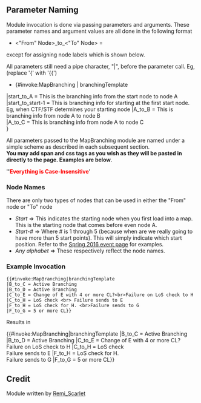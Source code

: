 ==Parameter Naming==
Module invocation is done via passing parameters and arguments. These parameter names and argument values are all done in the following format
*<"From" Node>_to_<"To" Node> = <argument value>
except for assigning node labels which is shown below.

All parameters still need a pipe character, "|", before the parameter call. 
Eg, (replace '{' with '{{')
*{#invoke:MapBranching | branchingTemplate<br>
|start_to_A = This is the branching info from the start node to node A<br>
|start_to_start-1 = This is branching info for starting at the first start node. Eg, when CTF/STF determines your starting node
|A_to_B = This is branching info from node A to node B<br>
|A_to_C = This is branching info from node A to node C<br>
}

All parameters passed to the MapBranching module are named under a simple scheme as described in each subsequent section.<br>
<b>You may add span and css tags as you wish as they will be pasted in directly to the page. Examples are below.</b>

'''''<span style="color:red">Everything is Case-Insensitive</span>''''
===Node Names===
There are only two types of nodes that can be used in either the "From" node or "To" node
*''Start'' => This indicates the starting node when you first load into a map. This is the starting node that comes before even node A.
*''Start-#'' => Where # is 1 through 5 (because when are we really going to have more than 5 start points). This will simply indicate which start position. Refer to the [[Spring 2016 Event|Spring 2016 event page]] for examples.
*''Any alphabet'' => These respectively reflect the node names.

===Example Invocation===
<code>&#123;&#123;#invoke:MapBranching|branchingTemplate<br>
|B_to_C = Active Branching<br>
|B_to_D = Active Branching<br>
|C_to_E = Change of E with 4 or more CL?&lt;br&gt;Failure on LoS check to H<br>
|C_to_H = LoS check &lt;br&gt; Failure sends to E<br>
|F_to_H = LoS check for H. &lt;br&gt;Failure sends to G<br>
|F_to_G = 5 or more CL&#125;&#125;</code>

Results in

{{#invoke:MapBranching|branchingTemplate
|B_to_C = Active Branching
|B_to_D = Active Branching
|C_to_E = Change of E with 4 or more CL?<br>Failure on LoS check to H
|C_to_H = LoS check <br> Failure sends to E
|F_to_H = LoS check for H. <br>Failure sends to G
|F_to_G = 5 or more CL}}

==Credit==
Module written by [[User:Remi_Scarlet|Remi_Scarlet]]